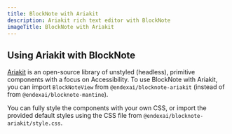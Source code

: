 ```yaml
---
title: BlockNote with Ariakit
description: Ariakit rich text editor with BlockNote
imageTitle: BlockNote with Ariakit
---
```



## Using Ariakit with BlockNote

[Ariakit](https://ariakit.org/) is an open-source library of unstyled (headless), primitive components with a focus on Accessibility. To use BlockNote with Ariakit, you can import `BlockNoteView` from `@endexai/blocknote-ariakit` (instead of from `@endexai/blocknote-mantine`).

You can fully style the components with your own CSS, or import the provided default styles using the CSS file from `@endexai/blocknote-ariakit/style.css`.

<Example name="basic/ariakit" />

